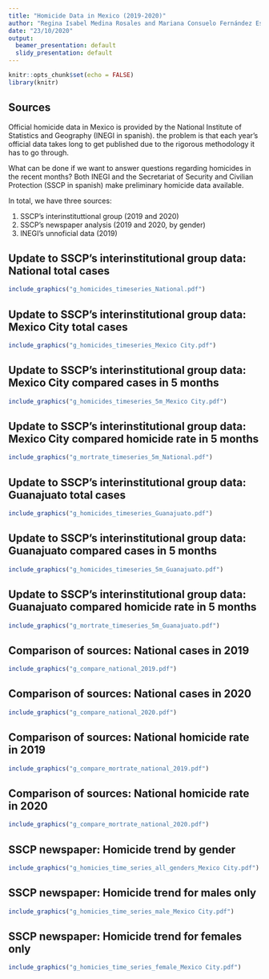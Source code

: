 ```yaml
---
title: "Homicide Data in Mexico (2019-2020)"
author: "Regina Isabel Medina Rosales and Mariana Consuelo Fernández Espinosa"
date: "23/10/2020"
output:
  beamer_presentation: default
  slidy_presentation: default
---
```


```r
knitr::opts_chunk$set(echo = FALSE)
library(knitr)
```

## Sources
Official homicide data in Mexico is provided by the National Institute of Statistics and Geography (INEGI in spanish). the problem is that each year's official data takes long to get published due to the rigorous methodology it has to go through. 

What can be done if we want to answer questions regarding homicides in the recent months? Both INEGI and the Secretariat of Security and Civilian Protection (SSCP in spanish) make preliminary homicide data available. 

In total, we have three sources:

1. SSCP's interinstituttional group (2019 and 2020) 
2. SSCP's newspaper analysis (2019 and 2020, by gender)
3. INEGI's unnoficial data (2019)

## Update to SSCP's interinstitutional group data: National total cases

```r
include_graphics("g_homicides_timeseries_National.pdf")
```

## Update to SSCP's interinstitutional group data: Mexico City total cases

```r
include_graphics("g_homicides_timeseries_Mexico City.pdf")
```

## Update to SSCP's interinstitutional group data: Mexico City compared cases in 5 months 

```r
include_graphics("g_homicides_timeseries_5m_Mexico City.pdf")
```

## Update to SSCP's interinstitutional group data: Mexico City compared homicide rate in 5 months

```r
include_graphics("g_mortrate_timeseries_5m_National.pdf")
```


## Update to SSCP's interinstitutional group data: Guanajuato total cases

```r
include_graphics("g_homicides_timeseries_Guanajuato.pdf")
```

## Update to SSCP's interinstitutional group data: Guanajuato compared cases in 5 months

```r
include_graphics("g_homicides_timeseries_5m_Guanajuato.pdf")
```

## Update to SSCP's interinstitutional group data: Guanajuato compared homicide rate in 5 months

```r
include_graphics("g_mortrate_timeseries_5m_Guanajuato.pdf")
```


## Comparison of sources: National cases in 2019  
```r
include_graphics("g_compare_national_2019.pdf")
```


## Comparison of sources: National cases in 2020
```r
include_graphics("g_compare_national_2020.pdf")

```

## Comparison of sources: National homicide rate in 2019
```r
include_graphics("g_compare_mortrate_national_2019.pdf")

```

## Comparison of sources: National homicide rate in 2020
```r
include_graphics("g_compare_mortrate_national_2020.pdf")

```

## SSCP newspaper: Homicide trend by gender
```r
include_graphics("g_homicies_time_series_all_genders_Mexico City.pdf")
```

## SSCP newspaper: Homicide trend for males only 
```r
include_graphics("g_homicies_time_series_male_Mexico City.pdf")
```

## SSCP newspaper: Homicide trend for females only
```r
include_graphics("g_homicies_time_series_female_Mexico City.pdf")
```

